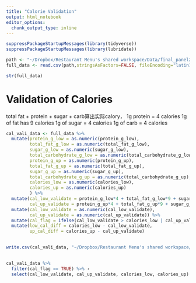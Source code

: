 ```yaml
---
title: "Calorie Validation"
output: html_notebook
editor_options: 
  chunk_output_type: inline
---
```


```r
suppressPackageStartupMessages(library(tidyverse))
suppressPackageStartupMessages(library(lubridate))

```

```r
path <- "~/Dropbox/Restaurant Menu's shared workspace/Data/final_panel202209_lowercase.csv"
full_data <- read.csv(path,stringsAsFactors=FALSE, fileEncoding="latin1")
```


```r
str(full_data)
```
# Validation of Calories

total fat + protein + sugar + carb算出实际calory，
1g protein = 4 calories
1g of fat has 9 calories
1g of sugar = 4 calories
1g of carb = 4 calories

```r
cal_vali_data <- full_data %>% 
  mutate(protein_g_low = as.numeric(protein_g_low), 
         total_fat_g_low = as.numeric(total_fat_g_low), 
         sugar_g_low = as.numeric(sugar_g_low), 
         total_carbohydrate_g_low = as.numeric(total_carbohydrate_g_low), 
         protein_g_up = as.numeric(protein_g_up), 
         total_fat_g_up = as.numeric(total_fat_g_up), 
         sugar_g_up = as.numeric(sugar_g_up), 
         total_carbohydrate_g_up = as.numeric(total_carbohydrate_g_up), 
         calories_low = as.numeric(calories_low), 
         calories_up = as.numeric(calories_up)
         ) %>% 
  mutate(cal_low_validate = protein_g_low*4 + total_fat_g_low*9 + sugar_g_low*4 + total_carbohydrate_g_low*4, 
         cal_up_validate = protein_g_up*4 + total_fat_g_up*9 + sugar_g_up*4 + total_carbohydrate_g_up*4) %>%  
  mutate(cal_low_validate = as.numeric(cal_low_validate), 
         cal_up_validate = as.numeric(cal_up_validate)) %>% 
  mutate(cal_flag = ifelse(cal_low_validate > calories_low | cal_up_validate > calories_up, TRUE, FALSE)) %>% 
  mutate(low_cal_diff = calories_low - cal_low_validate,  
         up_cal_diff = calories_up - cal_up_validate) 
   
```

```r
write.csv(cal_vali_data, "~/Dropbox/Restaurant Menu's shared workspace/Data/final_panel202209_cal_validation.csv")
  
```


```r
cal_vali_data %>% 
  filter(cal_flag == TRUE) %>% ›
  select(cal_low_validate, cal_up_validate, calories_low, calories_up)
```



